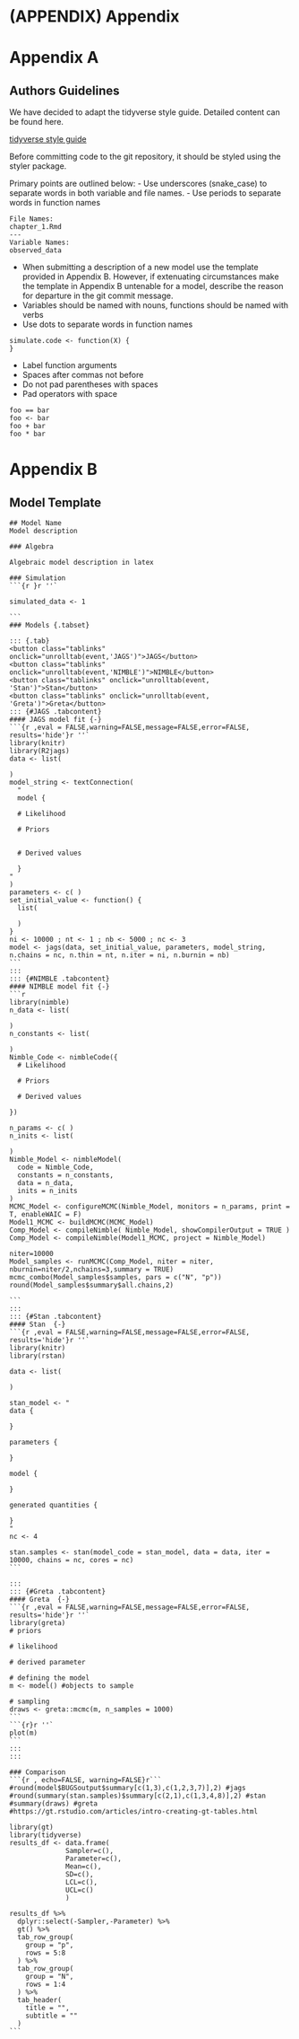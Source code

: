# (APPENDIX) Appendix {-} 

# Appendix A
## Authors Guidelines
We have decided to adapt the tidyverse style guide. Detailed content can be found here.  
  
[tidyverse style guide][1]
  
Before committing code to the git repository, it should be styled using the styler package.

Primary points are outlined below:
- Use underscores (snake_case) to separate words in both variable and file names. 
- Use periods to separate words in function names
````
File Names:
chapter_1.Rmd
---
Variable Names:
observed_data
````
- When submitting a description of a new model use the template provided in Appendix B. However, if extenuating circumstances make the template in Appendix B untenable for a model, describe the reason for departure in the git commit message.
- Variables should be named with nouns, functions should be named with verbs
- Use dots to separate words in function names
````
simulate.code <- function(X) {
}
````
- Label function arguments
- Spaces after commas not before
- Do not pad parentheses with spaces
- Pad operators with space
````
foo == bar
foo <- bar
foo + bar
foo * bar
````
[1]: https://style.tidyverse.org/

# Appendix B
## Model Template

````
## Model Name 
Model description

### Algebra

Algebraic model description in latex

### Simulation 
```{r }r ''`

simulated_data <- 1

```  
### Models {.tabset}

::: {.tab}
<button class="tablinks" onclick="unrolltab(event,'JAGS')">JAGS</button>
<button class="tablinks" onclick="unrolltab(event,'NIMBLE')">NIMBLE</button>
<button class="tablinks" onclick="unrolltab(event, 'Stan')">Stan</button>
<button class="tablinks" onclick="unrolltab(event, 'Greta')">Greta</button>
::: {#JAGS .tabcontent}
#### JAGS model fit {-}
```{r ,eval = FALSE,warning=FALSE,message=FALSE,error=FALSE, results='hide'}r ''`
library(knitr)
library(R2jags)
data <- list(

)
model_string <- textConnection(
  "
  model {
  
  # Likelihood
 
  # Priors


  # Derived values

  }
"
)
parameters <- c( )
set_initial_value <- function() {
  list( 
    
  )
}
ni <- 10000 ; nt <- 1 ; nb <- 5000 ; nc <- 3
model <- jags(data, set_initial_value, parameters, model_string, n.chains = nc, n.thin = nt, n.iter = ni, n.burnin = nb)
```
:::
::: {#NIMBLE .tabcontent}
#### NIMBLE model fit {-}
```r
library(nimble)
n_data <- list(

)
n_constants <- list(

)
Nimble_Code <- nimbleCode({
  # Likelihood
  
  # Priors
  
  # Derived values

})

n_params <- c( )
n_inits <- list( 
  
)
Nimble_Model <- nimbleModel(
  code = Nimble_Code,
  constants = n_constants,
  data = n_data,
  inits = n_inits
)
MCMC_Model <- configureMCMC(Nimble_Model, monitors = n_params, print = T, enableWAIC = F)
Model1_MCMC <- buildMCMC(MCMC_Model)
Comp_Model <- compileNimble( Nimble_Model, showCompilerOutput = TRUE )
Comp_Model <- compileNimble(Model1_MCMC, project = Nimble_Model)

niter=10000
Model_samples <- runMCMC(Comp_Model, niter = niter, nburnin=niter/2,nchains=3,summary = TRUE)
mcmc_combo(Model_samples$samples, pars = c("N", "p"))
round(Model_samples$summary$all.chains,2)

```
:::
::: {#Stan .tabcontent}
#### Stan  {-}
```{r ,eval = FALSE,warning=FALSE,message=FALSE,error=FALSE, results='hide'}r ''`
library(knitr)
library(rstan)

data <- list(

)

stan_model <- "
data {

}

parameters {

}

model {  

}

generated quantities {

}
"
nc <- 4

stan.samples <- stan(model_code = stan_model, data = data, iter = 10000, chains = nc, cores = nc)
```

:::
::: {#Greta .tabcontent}
#### Greta  {-}
```{r ,eval = FALSE,warning=FALSE,message=FALSE,error=FALSE, results='hide'}r ''`
library(greta)
# priors

# likelihood

# derived parameter

# defining the model
m <- model() #objects to sample

# sampling
draws <- greta::mcmc(m, n_samples = 1000)
```
```{r}r ''`
plot(m)
```
:::
:::

### Comparison
```{r , echo=FALSE, warning=FALSE}r```
#round(model$BUGSoutput$summary[c(1,3),c(1,2,3,7)],2) #jags 
#round(summary(stan.samples)$summary[c(2,1),c(1,3,4,8)],2) #stan 
#summary(draws) #greta 
#https://gt.rstudio.com/articles/intro-creating-gt-tables.html

library(gt)
library(tidyverse)
results_df <- data.frame(
              Sampler=c(),
              Parameter=c(),
              Mean=c(),
              SD=c(),
              LCL=c(),
              UCL=c()
              )

results_df %>%
  dplyr::select(-Sampler,-Parameter) %>%
  gt() %>%
  tab_row_group(
    group = "p",
    rows = 5:8
  ) %>%
  tab_row_group(
    group = "N",
    rows = 1:4
  ) %>%
  tab_header(
    title = "",
    subtitle = ""
  )
```
````